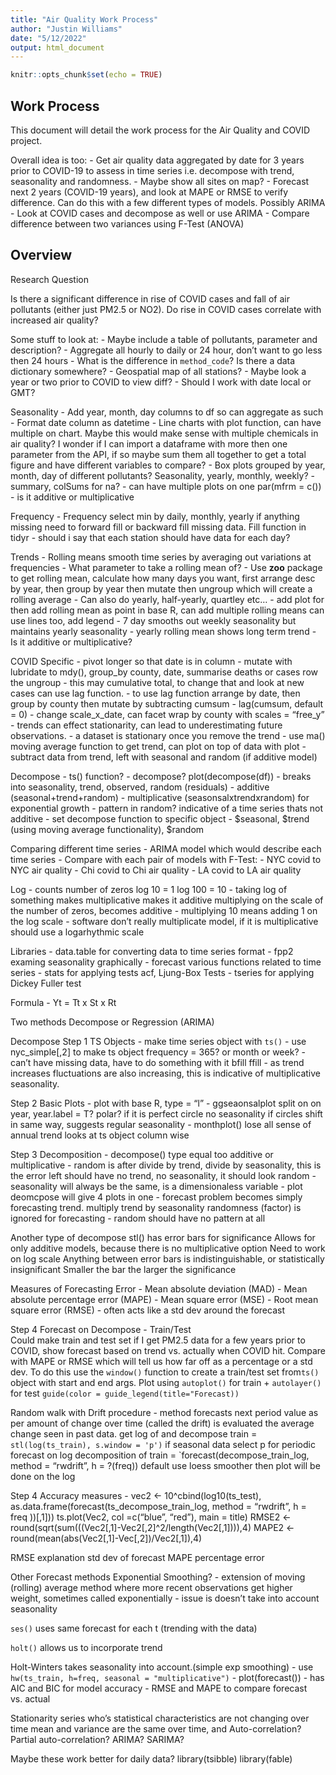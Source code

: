 ```yaml
---
title: "Air Quality Work Process"
author: "Justin Williams"
date: "5/12/2022"
output: html_document
---
```


```r
knitr::opts_chunk$set(echo = TRUE)
```

## Work Process

This document will detail the work process for the Air Quality and COVID project.

Overall idea is too:
-   Get air quality data aggregated by date for 3 years prior to COVID-19 to assess in time series i.e. decompose with trend, seasonality and randomness.
-   Maybe show all sites on map?
-   Forecast next 2 years (COVID-19 years), and look at MAPE or RMSE to verify difference. Can do this with a few different types of models. Possibly ARIMA
-   Look at COVID cases and decompose as well or use ARIMA
-   Compare difference between two variances using F-Test (ANOVA)


## Overview

Research Question

Is there a significant difference in rise of COVID cases and fall of air pollutants (either just PM2.5 or NO2).
Do rise in COVID cases correlate with increased air quality?

Some stuff to look at:
  - Maybe include a table of pollutants, parameter and description?
  - Aggregate all hourly to daily or 24 hour, don't want to go less then 24 hours
  - What is the difference in `method_code`? Is there a data dictionary somewhere?
  - Geospatial map of all stations?
  - Maybe look a year or two prior to COVID to view diff?
  - Should I work with date local or GMT?
  
Seasonality
  - Add year, month, day columns to df so can aggregate as such
  - Format date column as datetime
  - Line charts with plot function, can have multiple on chart. Maybe this would make sense with multiple chemicals in air quality? I wonder if I can import a dataframe with more then one parameter from the API, if so maybe sum them all together to get a total figure and have different variables to compare?
  - Box plots grouped by year, month, day of different pollutants? Seasonality, yearly, monthly, weekly?
  - summary, colSums for na?
  - can have multiple plots on one par(mfrm = c())
  - is it additive or multiplicative

Frequency
  - Frequency select min by daily, monthly, yearly if anything missing need to forward fill or backward fill missing data. Fill function in tidyr
  - should i say that each station should have data for each day?
  
Trends
  - Rolling means smooth time series by averaging out variations at frequencies
  - What parameter to take a rolling mean of?
  - Use **zoo** package to get rolling mean, calculate how many days you want, first arrange desc by year, then group by year then mutate then ungroup which will create a rolling average
  - Can also do yearly, half-yearly, quartley etc...
  - add plot for then add rolling mean as point in base R, can add multiple rolling means can use lines too, add legend
  - 7 day smooths out weekly seasonality but maintains yearly seasonality
  - yearly rolling mean shows long term trend
  - Is it additive or multiplicative?

COVID Specific
  - pivot longer so that date is in column
  - mutate with lubridate to mdy(), group_by county, date, summarise deaths or cases row
  the ungroup
  - this may cumulative total, to change that and look at new cases can use lag function.
  - to use lag function arrange by date, then group by county then mutate by subtracting cumsum - lag(cumsum, default = 0)
  - change scale_x_date, can facet wrap by county with scales = "free_y"
  - trends can effect stationarity, can lead to underestimating future observations.
  - a dataset is stationary once you remove the trend
  - use ma() moving average function to get trend, can plot on top of data with plot
  - subtract data from trend, left with seasonal and random (if additive model)
  
Decompose
  - ts() function?
  - decompose? plot(decompose(df))
    - breaks into seasonality, trend, observed, random (residuals)
    - additive (seasonal+trend+random) 
    - multiplicative (seasonsalxtrendxrandom) for exponential growth
    - pattern in random? indicative of a time series thats not additive
    - set decompose function to specific object
      - $seasonal, $trend (using moving average functionality), $random
      
Comparing different time series
  - ARIMA model which would describe each time series
  - Compare with each pair of models with F-Test:
    - NYC covid to NYC air quality
    - Chi covid to Chi air quality
    - LA covid to LA air quality
    
Log
  - counts number of zeros log 10 = 1 log 100 = 10
  - taking log of something makes multiplicative makes it additive
  multiplying on the scale of the number of zeros, becomes additive
  - multiplying 10 means adding 1 on the log scale
  - software don't really multiplicate model, if it is multiplicative should use a logarhythmic scale
  
Libraries
  - data.table for converting data to time series format
  - fpp2 examing seasonality graphically
  - forecast various functions related to time series
  - stats for applying tests acf, Ljung-Box Tests
  - tseries for applying Dickey Fuller test
  
Formula
  - Yt = Tt x St x Rt
  
Two methods Decompose or Regression (ARIMA)

Decompose
Step 1 TS Objects
  - make time series object with `ts()`
  - use nyc_simple[,2] to make ts object frequency = 365? or month or week?
  - can't have missing data, have to do something with it bfill ffill
  - as trend increases fluctuations are also increasing, this is indicative of multiplicative seasonality.
  
Step 2 Basic Plots
  - plot with base R, type = "l"
  - ggseaonsalplot split on on year, year.label = T? polar? if it is perfect circle no seasonality
  if circles shift in same way, suggests regular seasonality
  - monthplot() lose all sense of annual trend looks at ts object column wise
  
Step 3 Decomposition
  - decompose() type equal too additive or multiplicative
  - random is after divide by trend, divide by seasonality, this is the error left
  should have no trend, no seasonality, it should look random
  - seasonality will always be the same, is a dimensionaless variable
  - plot deomcpose will give 4 plots in one
  - forecast problem becomes simply forecasting trend. multiply trend by seasonality
  randomness (factor) is ignored for forecasting
  - random should have no pattern at all
  
  Another type of decompose stl() has error bars for significance
  Allows for only additive models, because there is no multiplicative option
  Need to work on log scale
  Anything between error bars is indistinguishable, or statistically insignificant
  Smaller the bar the larger the significance
  
Measures of Forecasting Error
  - Mean absolute deviation (MAD)
  - Mean absolute percentage error (MAPE)
  - Mean square error (MSE)
  - Root mean square error (RMSE) - often acts like a std dev around the forecast
  
Step 4 Forecast on Decompose - Train/Test  
  Could make train and test set if I get PM2.5 data for a few years prior to COVID,     show forecast based on trend vs. actually when COVID hit. Compare with MAPE or RMSE   which will tell us how far off as a percentage or a std dev.
  To do this use the `window()` function to create a train/test set from`ts()` object with start and end args.
  Plot using `autoplot()` for train + `autolayer()` for test `guide(color = guide_legend(title="Forecast))`
  
  Random walk with Drift procedure - method forecasts next period value as per amount of change over time (called the drift) is evaluated the average change seen in past data.
get log of and decompose train =  `stl(log(ts_train), s.window = 'p')` if seasonal data select p for periodic
forecast on log decomposition of train = `forecast(decompose_train_log, 
                                          method = "rwdrift", h = ?(freq))
                                          default use loess smoother
then plot will be done on the log

Step 4 Accuracy measures
  - vec2 <- 10^cbind(log10(ts_test), as.data.frame(forecast(ts_decompose_train_log, method = "rwdrift", h = freq ))[,1]))
  ts.plot(Vec2, col =c("blue", "red"), main = title)
  RMSE2 <- round(sqrt(sum(((Vec2[,1]-Vec2[,2]^2/length(Vec2[,1]))),4)
  MAPE2 <- round(mean(abs(Vec2[,1]-Vec[,2])/Vec2[,1]),4)
  
  RMSE explanation std dev of forecast
  MAPE percentage error
  
Other Forecast methods
Exponential Smoothing? - extension of moving (rolling) average method where more recent observations get higher weight, sometimes called exponentially
  - issue is doesn't take into account seasonality
  
`ses()` uses same forecast for each t (trending with the data)
  
`holt()` allows us to incorporate trend

Holt-Winters takes seasonality into account.(simple exp smoothing)
  - use `hw(ts_train, h=freq, seasonal = "multiplicative")` 
  - plot(forecast())
  - has AIC and BIC for model accuracy
  - RMSE and MAPE to compare forecast vs. actual
  

Stationarity series who's statistical characteristics are not changing over time
mean and variance are the same over time, and
Auto-correlation?
Partial auto-correlation?
ARIMA?
SARIMA?

Maybe these work better for daily data?
library(tsibble)
library(fable)

